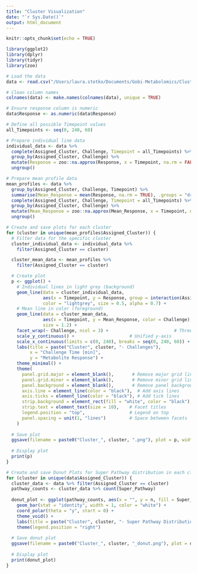 ```yaml
---
title: "Cluster Visualization"
date: "`r Sys.Date()`"
output: html_document
---
```


```r
knitr::opts_chunk$set(echo = TRUE)
```

```r
library(ggplot2)
library(dplyr)
library(tidyr)
library(zoo)

# Load the data
data <- read.csv("/Users/laura.stotko/Documents/Gobi-Metabolomics/Clustering/mfuzz_clusters_by_challenge_with_time_respone.csv")

# Clean column names
colnames(data) <- make.names(colnames(data), unique = TRUE)

# Ensure response column is numeric
data$Response <- as.numeric(data$Response)

# Define all possible Timepoint values
all_Timepoints <- seq(0, 240, 60)

# Prepare individual line data
individual_data <- data %>%
  complete(Assigned_Cluster, Challenge, Timepoint = all_Timepoints) %>% # Fill missing timepoints
  group_by(Assigned_Cluster, Challenge) %>%
  mutate(Response = zoo::na.approx(Response, x = Timepoint, na.rm = FALSE)) %>%
  ungroup()

# Prepare mean profile data
mean_profiles <- data %>%
  group_by(Assigned_Cluster, Challenge, Timepoint) %>%
  summarise(Mean_Response = mean(Response, na.rm = TRUE), .groups = "drop") %>%
  complete(Assigned_Cluster, Challenge, Timepoint = all_Timepoints) %>% # Fill missing timepoints
  group_by(Assigned_Cluster, Challenge) %>%
  mutate(Mean_Response = zoo::na.approx(Mean_Response, x = Timepoint, na.rm = FALSE)) %>%
  ungroup()

# Create and save plots for each cluster
for (cluster in unique(mean_profiles$Assigned_Cluster)) {
  # Filter data for the specific cluster
  cluster_individual_data <- individual_data %>%
    filter(Assigned_Cluster == cluster)

  cluster_mean_data <- mean_profiles %>%
    filter(Assigned_Cluster == cluster)

  # Create plot
  p <- ggplot() +
    # Individual lines in light grey (background)
    geom_line(data = cluster_individual_data,
              aes(x = Timepoint, y = Response, group = interaction(Assigned_Cluster, Challenge)),
              color = "lightgrey", size = 0.5, alpha = 0.7) +
    # Mean line in color (foreground)
    geom_line(data = cluster_mean_data,
              aes(x = Timepoint, y = Mean_Response, color = Challenge),
              size = 1.2) +
    facet_wrap(~ Challenge, ncol = 3) +                         # Three challenges side by side
    scale_y_continuous() +                     # Unified y-axis
    scale_x_continuous(limits = c(0, 240), breaks = seq(0, 240, 60)) +  # Unified x-axis
    labs(title = paste("Cluster", cluster, "- Challenges"),
         x = "Challenge Time [min]",
         y = "Metabolite Response") +
    theme_minimal() +
    theme(
      panel.grid.major = element_blank(),       # Remove major grid lines
      panel.grid.minor = element_blank(),       # Remove minor grid lines
      panel.background = element_blank(),       # Remove panel background
      axis.line = element_line(color = "black"),  # Add axis lines
      axis.ticks = element_line(color = "black"), # Add tick lines
      strip.background = element_rect(fill = "white", color = "black"), # Highlight cluster title
      strip.text = element_text(size = 10),    # Facet titles
      legend.position = "top",                 # Legend on top
      panel.spacing = unit(1, "lines")         # Space between facets
    )
  
  # Save plot
  ggsave(filename = paste0("Cluster_", cluster, ".png"), plot = p, width = 8, height = 6)
  
  # Display plot
  print(p)
}

# Create and save Donut Plots for Super Pathway distribution in each cluster
for (cluster in unique(data$Assigned_Cluster)) {
  cluster_data <- data %>% filter(Assigned_Cluster == cluster)
  pathway_counts <- cluster_data %>% count(Super_Pathway)
  
  donut_plot <- ggplot(pathway_counts, aes(x = "", y = n, fill = Super_Pathway)) +
    geom_bar(stat = "identity", width = 1, color = "white") +
    coord_polar(theta = "y", start = 0) +
    theme_void() +
    labs(title = paste("Cluster", cluster, "- Super Pathway Distribution")) +
    theme(legend.position = "right")
  
  # Save donut plot
  ggsave(filename = paste0("Cluster_", cluster, "_donut.png"), plot = donut_plot, width = 6, height = 6)
  
  # Display plot
  print(donut_plot)
}
```








